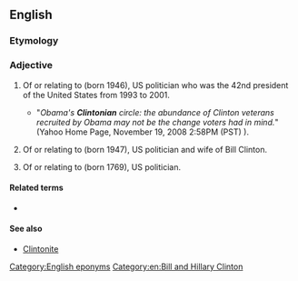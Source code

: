 ==English==

===Etymology===
{{suffix|en|Clinton|ian}}

===Adjective===
{{en-adj}}

# {{lb|en|US politics}} Of or relating to {{w|Bill Clinton}} (born 1946), US politician who was the 42nd president of the United States from 1993 to 2001.
#* "''Obama's '''Clintonian''' circle: the abundance of Clinton veterans recruited by Obama may not be the change voters had in mind.''" (Yahoo Home Page, November 19, 2008 2:58PM (PST) ).
# {{lb|en|US politics}} Of or relating to {{w|Hillary Clinton}} (born 1947), US politician and wife of Bill Clinton.
# {{lb|en|US politics}} Of or relating to {{w|DeWitt Clinton}} (born 1769), US politician.

====Related terms====
* {{l|en|Clintonesque}}

====See also====
* [[Clintonite]]

[[Category:English eponyms]]
[[Category:en:Bill and Hillary Clinton]]